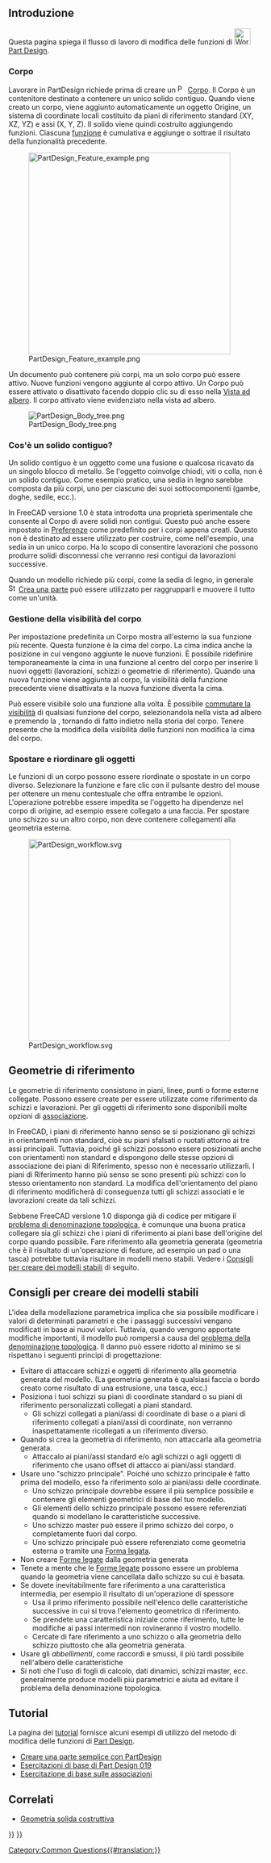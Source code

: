 <languages/>
{{TOCright}}

<span id="Introduction"></span>
== Introduzione ==

Questa pagina spiega il flusso di lavoro di modifica delle funzioni di [[Image:Workbench_PartDesign.svg|32px]] [[PartDesign Workbench/it|Part Design]].

<span id="Body"></span>
=== Corpo ===

Lavorare in PartDesign richiede prima di creare un [[File:PartDesign_Body.svg|16px]] [[PartDesign Body/it|Corpo]]. Il Corpo è un contenitore destinato a contenere un unico solido contiguo. Quando viene creato un corpo, viene aggiunto automaticamente un oggetto Origine, un sistema di coordinate locali costituito da piani di riferimento standard (XY, XZ, YZ) e assi (X, Y, Z). Il solido viene quindi costruito aggiungendo funzioni. Ciascuna [[PartDesign_Feature/it|funzione]] è cumulativa e aggiunge o sottrae il risultato della funzionalità precedente.

[[File:PartDesign_Feature_example.png|400px]]

{{Caption|Modificare delle funzionalità in pratica. Da sinistra a destra:<br>
Corpo con una funzione [[PartDesign_AdditiveBox/it|box]].<br>
Corpo con un box e una funzione [[PartDesign_Chamfer/it|smusso]].<br>
Corpo con un box, uno smusso e una funzione [[PartDesign_Pocket/it|tasca]].}}

Un documento può contenere più corpi, ma un solo corpo può essere attivo. Nuove funzioni vengono aggiunte al corpo attivo. Un Corpo può essere attivato o disattivato facendo doppio clic su di esso nella [[Tree_view/it|Vista ad albero]]. Il corpo attivato viene evidenziato nella vista ad albero.

[[File:PartDesign Body tree.png]]

<span id="What_is_a_contiguous_solid?"></span>
=== Cos'è un solido contiguo? ===

Un solido contiguo è un oggetto come una fusione o qualcosa ricavato da un singolo blocco di metallo. Se l'oggetto coinvolge chiodi, viti o colla, non è un solido contiguo. Come esempio pratico, una sedia in legno sarebbe composta da più corpi, uno per ciascuno dei suoi sottocomponenti (gambe, doghe, sedile, ecc.).

In FreeCAD versione 1.0 è stata introdotta una proprietà sperimentale che consente al Corpo di avere solidi non contigui. Questo può anche essere impostato in [[PartDesign_Preferences/it#Generale|Preferenze]] come predefinito per i corpi appena creati. Questo non è destinato ad essere utilizzato per costruire, come nell'esempio, una sedia in un unico corpo. Ha lo scopo di consentire lavorazioni che possono produrre solidi disconnessi che verranno resi contigui da lavorazioni successive.

Quando un modello richiede più corpi, come la sedia di legno, in generale [[Image:Std_Part.svg|16px]] [[Std Part/it|Crea una parte]] può essere utilizzato per raggrupparli e muovere il tutto come un'unità.

<span id="Body_visibility_management"></span>
=== Gestione della visibilità del corpo ===

Per impostazione predefinita un Corpo mostra all'esterno la sua funzione più recente. Questa funzione è la cima del corpo. La cima indica anche la posizione in cui vengono aggiunte le nuove funzioni. È possibile ridefinire temporaneamente la cima in una funzione al centro del corpo per inserire lì nuovi oggetti (lavorazioni, schizzi o geometrie di riferimento). Quando una nuova funzione viene aggiunta al corpo, la visibilità della funzione precedente viene disattivata e la nuova funzione diventa la cima.

Può essere visibile solo una funzione alla volta. È possibile [[Std_ToggleVisibility/it|commutare la visibilità]] di qualsiasi funzione del corpo, selezionandola nella vista ad albero e premendo la {{KEY|Barra spaziatrice}}, tornando di fatto indietro nella storia del corpo. Tenere presente che la modifica della visibilità delle funzioni non modifica la cima del corpo.

<span id="Moving_and_Reordering_Objects"></span>
=== Spostare e riordinare gli oggetti ===

Le funzioni di un corpo possono essere riordinate o spostate in un corpo diverso. Selezionare la funzione e fare clic con il pulsante destro del mouse per ottenere un menu contestuale che offra entrambe le opzioni. L'operazione potrebbe essere impedita se l'oggetto ha dipendenze nel corpo di origine, ad esempio essere collegato a una faccia. Per spostare uno schizzo su un altro corpo, non deve contenere collegamenti alla geometria esterna.

[[Image:PartDesign_workflow.svg|400px]]

{{Caption|Rappresentazione schematica del flusso di lavoro in Part Design.}}

<span id="Datum_geometry"></span>
== Geometrie di riferimento ==

Le geometrie di riferimento consistono in piani, linee, punti o forme esterne collegate. Possono essere create per essere utilizzate come riferimento da schizzi e lavorazioni. Per gli oggetti di riferimento sono disponibili molte opzioni di [[Part_EditAttachment/it|associazione]].

In FreeCAD, i piani di riferimento hanno senso se si posizionano gli schizzi in orientamenti non standard, cioè su piani sfalsati o ruotati attorno ai tre assi principali. Tuttavia, poiché gli schizzi possono essere posizionati anche con orientamenti non standard e dispongono delle stesse opzioni di associazione dei piani di Riferimento, spesso non è necessario utilizzarli. I piani di Riferimento hanno più senso se sono presenti più schizzi con lo stesso orientamento non standard. La modifica dell'orientamento del piano di riferimento modificherà di conseguenza tutti gli schizzi associati e le lavorazioni create da tali schizzi.

Sebbene FreeCAD versione 1.0 disponga già di codice per mitigare il [[Topological_naming_problem/it|problema di denominazione topologica]], è comunque una buona pratica collegare sia gli schizzi che i piani di riferimento ai piani base dell'origine del corpo quando possibile. Fare riferimento alla geometria generata (geometria che è il risultato di un'operazione di feature, ad esempio un pad o una tasca) potrebbe tuttavia risultare in modelli meno stabili. Vedere i [[#Consigli_per_creare_dei_modelli_stabili|Consigli per creare dei modelli stabili]] di seguito.

<span id="Advice_for_creating_stable_models"></span>
== Consigli per creare dei modelli stabili ==

L'idea della modellazione parametrica implica che sia possibile modificare i valori di determinati parametri e che i passaggi successivi vengano modificati in base ai nuovi valori. Tuttavia, quando vengono apportate modifiche importanti, il modello può rompersi a causa del [[Topological_naming_problem/it|problema della denominazione topologica]]. Il danno può essere ridotto al minimo se si rispettano i seguenti principi di progettazione:

<div class="mw-translate-fuzzy">
* Evitare di attaccare schizzi e oggetti di riferimento alla geometria generata del modello. (La geometria generata è qualsiasi faccia o bordo creato come risultato di una estrusione, una tasca, ecc.)
* Posiziona i tuoi schizzi su piani di coordinate standard o su piani di riferimento personalizzati collegati a piani standard.
** Gli schizzi collegati a piani/assi di coordinate di base o a piani di riferimento collegati a piani/assi di coordinate, non verranno inaspettatamente ricollegati a un riferimento diverso.
* Quando si crea la geometria di riferimento, non attaccarla alla geometria generata.
** Attaccalo ai piani/assi standard e/o agli schizzi o agli oggetti di riferimento che usano offset di attacco ai piani/assi standard.
*  Usare uno "schizzo principale". Poiché uno schizzo principale è fatto prima del modello, esso fa riferimento solo ai piani/assi delle coordinate.
** Uno schizzo principale dovrebbe essere il più semplice possibile e contenere gli elementi geometrici di base del tuo modello.
** Gli elementi dello schizzo principale possono essere referenziati quando si modellano le caratteristiche successive.
** Uno schizzo master può essere il primo schizzo del corpo, o completamente fuori dal corpo.
** Uno schizzo principale può essere referenziato come geometria esterna o tramite una [[PartDesign_ShapeBinder/it|Forma legata]].
* Non creare [[PartDesign_ShapeBinder/it|Forme legate]] dalla geometria generata
* Tenete a mente che le [[PartDesign_ShapeBinder/it|Forme legate]] possono essere un problema quando la geometria viene cancellata dallo schizzo su cui è basata.
* Se dovete inevitabilmente fare riferimento a una caratteristica intermedia, per esempio il risultato di un'operazione di spessore
** Usa il primo riferimento possibile nell'elenco delle caratteristiche successive in cui si trova l'elemento geometrico di riferimento.
** Se prendete una caratteristica iniziale come riferimento, tutte le modifiche ai passi intermedi non rovineranno il vostro modello.
** Cercate di fare riferimento a uno schizzo o alla geometria dello schizzo piuttosto che alla geometria generata.
* Usare gli ''abbellimenti'', come raccordi e smussi, il più tardi possibile nell'albero delle caratteristiche
* Si noti che l'uso di fogli di calcolo, dati dinamici, schizzi master, ecc. generalmente produce modelli più parametrici e aiuta ad evitare il problema della denominazione topologica.
</div>

<span id="Tutorials"></span>
==Tutorial==

La pagina dei [[Tutorials/it|tutorial]] fornisce alcuni esempi di utilizzo del metodo di modifica delle funzioni di [[PartDesign_Workbench/it|Part Design]].
* [[Creating_a_simple_part_with_PartDesign/it|Creare una parte semplice con PartDesign]]
* [[Basic_Part_Design_Tutorial_019/it|Esercitazioni di base di Part Design 019]]
* [[Basic_Attachment_Tutorial/it|Esercitazione di base sulle associazioni]]

<span id="Related"></span>
== Correlati ==

* [[Constructive_solid_geometry/it|Geometria solida costruttiva]]


{{PartDesign Tools navi{{#translation:}}}}
{{Userdocnavi{{#translation:}}}}
[[Category:Common Questions{{#translation:}}]]